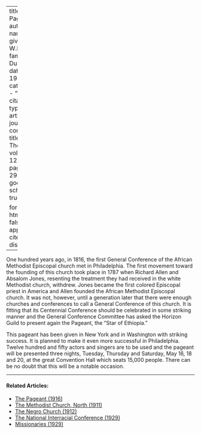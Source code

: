 
---
title: 'The Pageant'
author:
  - name:
      given: W.E.B.
      family: Du Bois
date: May 1916
categories: 
  - ""
citation: 
  type: article-journal
  container-title: The Crisis
  volume: 12
  issue: 1
  page: 28-29
google-scholar: true

format:
  html:
    toc: false
    appendix-cite-as: display
---



One hundred years ago, in 1816, the first General Conference of the African Methodist Episcopal church met in Philadelphia. The first movement toward the founding of this church took place in 1787 when Richard Allen and Absalom Jones, resenting the treatment they had received in the white Methodist church, withdrew. Jones became the first colored Episcopal priest in America and Allen founded the African Methodist Episcopal church. It was not, however, until a generation later that there were enough churches and conferences to call a General Conference of this church. It is fitting that its Centennial Conference should be celebrated in some striking manner and the General Conference Committee has asked the Horizon Guild to present again the Pageant, the "Star of Ethiopia."

This pageant has been given in New York and in Washington with striking success. It is planned to make it even more successful in Philadelphia. Twelve hundred and fifty actors and singers are to be used and the pageant will be presented three nights, Tuesday, Thursday and Saturday, May 16, 18 and 20, at the great Convention Hall which seats 15,000 people. There can be no doubt that this will be a notable occasion.

<!-- Similar articles start here -->

<hr>
#### Related Articles:

* [The Pageant (1916)](/Volumes/12/01/negro_college.html)
* [The Methodist Church, North (1911)](/Volumes/01/05/methodist_church_north.html)
* [The Negro Church (1912)](/Volumes/04/01/negro_church.html)
* [The National Interracial Conference (1929)](/Volumes/36/02/national_interracial_conference.html)
* [Missionaries (1929)](/Volumes/36/05/missionaries.html)

<!-- Similar articles end here -->